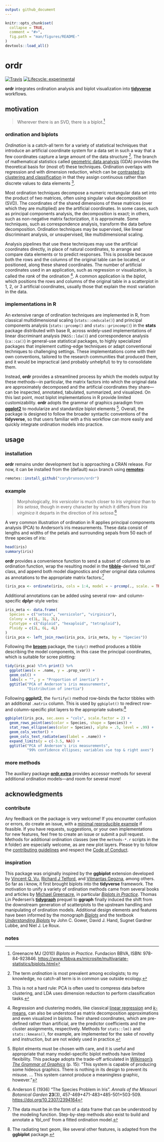 ```yaml
---
output: github_document
---
```


<!-- edit README.rmd -->

```r
knitr::opts_chunk$set(
  collapse = TRUE,
  comment = "#>",
  fig.path = "man/figures/README-"
)
devtools::load_all()
```

# ordr

<!-- badges: start -->
[![Travis](https://travis-ci.org/corybrunson/ordr.svg?branch=main)](https://travis-ci.org/corybrunson/ordr)
[![Lifecycle: experimental](https://img.shields.io/badge/lifecycle-experimental-orange.svg)](https://lifecycle.r-lib.org/articles/stages.html#experimental)
<!-- badges: end -->

**ordr** integrates ordination analysis and biplot visualization into [**tidyverse**](https://github.com/tidyverse/tidyverse) workflows.

## motivation

> Wherever there is an SVD, there is a biplot.[^svd-quote]

[^svd-quote]: Greenacre MJ (2010) _Biplots in Practice_. Fundacion BBVA, ISBN: 978-84-923846. <https://www.fbbva.es/microsite/multivariate-statistics/biplots.html>

### ordination and biplots

_Ordination_ is a catch-all term for a variety of statistical techniques that introduce an artificial coordinate system for a data set in such a way that a few coordinates capture a large amount of the data structure [^ordination].
The branch of mathematical statistics called [geometric data analysis](https://link.springer.com/book/10.1007/1-4020-2236-0) (GDA) provides the theoretical basis for (most of) these techniques.
Ordination overlaps with regression and with dimension reduction, which can be [contrasted to clustering and classification](https://towardsdatascience.com/supervised-vs-unsupervised-learning-14f68e32ea8d) in that they assign continuous rather than discrete values to data elements [^discrete].

[^ordination]: The term _ordination_ is most prevalent among ecologists; to my knowledge, no catch-all term is in common use outside ecology.
[^discrete]: This is not a hard rule: PCA is often used to compress data before clustering, and LDA uses dimension reduction to perform classification tasks.

Most ordination techniques decompose a numeric rectangular data set into the product of two matrices, often using singular value decomposition (SVD). The coordinates of the shared dimensions of these matrices (over which they are multiplied) are the artificial coordinates.
In some cases, such as principal components analysis, the decomposition is exact; in others, such as non-negative matrix factorization, it is approximate. Some techniques, such as correspondence analysis, transform the data before decomposition.
Ordination techniques may be supervised, like linear discriminant analysis, or unsupervised, like multidimensional scaling.

Analysis pipelines that use these techniques may use the artificial coordinates directly, in place of natural coordinates, to arrange and compare data elements or to predict responses. This is possible because both the rows and the columns of the original table can be located, or positioned, along these shared coordinates.
The number of artificial coordinates used in an application, such as regression or visualization, is called the _rank_ of the ordination [^lm-kmeans].
A common application is the _biplot_, which positions the rows and columns of the original table in a scatterplot in 1, 2, or 3 artificial coordinates, usually those that explain the most variation in the data.

[^lm-kmeans]: Regression and clustering models, like classical [linear regression](https://www.fbbva.es/microsite/multivariate-statistics/) and [_k_-means](http://joelcadwell.blogspot.com/2015/08/matrix-factorization-comes-in-many.html), can also be understood as matrix decomposition approximations and even visualized in biplots. Their shared coordinates, which are pre-defined rather than artificial, are the predictor coefficients and the cluster assignments, respectively. Methods for `stats::lm()` and `stats::kmeans()`, for example, are implemented for the sake of novelty and instruction, but are not widely used in practice.

### implementations in R

An extensive range of ordination techniques are implemented in R, from classical multidimensional scaling (`stats::cmdscale()`) and principal components analysis (`stats::prcomp()` and `stats::princomp()`) in the **stats** package distributed with base R, across widely-used implementations of linear discriminant analysis (`MASS::lda()`) and correspondence analysis (`ca::ca()`) in general-use statistical packages, to highly specialized packages that implement cutting-edge techniques or adapt conventional techniques to challenging settings. These implementations come with their own conventions, tailored to the research communities that produced them, and it would be impractical (and probably unhelpful) to try to consolidate them.

Instead, **ordr** provides a streamlined process by which the models output by these methods&mdash;in particular, the matrix factors into which the original data are approximately decomposed and the artificial coordinates they share&mdash;can be inspected, annotated, tabulated, summarized, and visualized. On this last point, most biplot implementations in R provide limited customizability. **ordr** adopts the grammar of graphics paradigm from [**ggplot2**](https://github.com/tidyverse/ggplot2) to modularize and standardize biplot elements [^virtue]. Overall, the package is designed to follow the broader syntactic conventions of the **tidyverse**, so that users familiar with a this workflow can more easily and quickly integrate ordination models into practice.

[^virtue]: Biplot elments must be chosen with care, and it is useful and appropriate that many model-specific biplot methods have limited flexibility. This package adopts the trade-off articulated in [Wilkinson's _The Grammar of Graphics_](https://www.google.com/books/edition/_/iI1kcgAACAAJ) (p. 15): "This system is capable of producing some hideous graphics. There is nothing in its design to prevent its misuse. ... This system cannot produce a meaningless graphic, however."

## usage

### installation

**ordr** remains under development but is approaching a CRAN release. For now, it can be installed from the (default) `main` branch using [**remotes**](https://github.com/r-lib/remotes):

```r
remotes::install_github("corybrunson/ordr")
```

### example

> Morphologically, _Iris versicolor_ is much closer to _Iris virginica_ than to _Iris setosa_, though in every character by which it differs from _Iris virginica_ it departs in the direction of _Iris setosa_.[^iris-quote]

[^iris-quote]: Anderson E (1936) "The Species Problem in Iris". _Annals of the Missouri Botanical Garden_ **23**(3), 457-469+471-483+485-501+503-509. <https://doi.org/10.2307/2394164>

A very common illustration of ordination in R applies principal components analysis (PCA) to Anderson's iris measurements. These data consist of lengths and widths of the petals and surrounding sepals from 50 each of three species of iris:

```r
head(iris)
summary(iris)
```

**ordr** provides a convenience function to send a subset of columns to an ordination function, wrap the resulting model in the [**tibble**](https://github.com/tidyverse/tibble)-derived 'tbl_ord' class, and append both model diagnostics and other original data columns as annotations to the appropriate matrix factors:[^ordinate]

[^ordinate]: The data must be in the form of a data frame that can be understood by the modeling function. Step-by-step methods also exist to build and annotate a 'tbl_ord' from a fitted ordination model.

```r
(iris_pca <- ordinate(iris, cols = 1:4, model = ~ prcomp(., scale. = TRUE)))
```

Additional annotations can be added using several row- and column-specific **dplyr**-style verbs:

```r
iris_meta <- data.frame(
  Species = c("setosa", "versicolor", "virginica"),
  Colony = c(1L, 1L, 2L),
  Cytotype = c("diploid", "hexaploid", "tetraploid"),
  Ploidy = c(2L, 6L, 4L)
)
(iris_pca <- left_join_rows(iris_pca, iris_meta, by = "Species"))
```

Following the [**broom**](https://github.com/tidymodels/broom) package, the `tidy()` method produces a tibble describing the model components, in this case the principal coordinates, which is suitable for scree plotting:

```r
tidy(iris_pca) %T>% print() %>%
  ggplot(aes(x = .name, y = .prop_var)) +
  geom_col() +
  labs(x = "", y = "Proportion of inertia") +
  ggtitle("PCA of Anderson's iris measurements",
          "Distribution of inertia")
```

Following **ggplot2**, the `fortify()` method row-binds the factor tibbles with an additional `.matrix` column. This is used by `ggbiplot()` to redirect row- and column-specific plot layers to the appropriate subsets:[^text-radiate]

```r
ggbiplot(iris_pca, sec.axes = "cols", scale.factor = 2) +
  geom_rows_point(aes(color = Species, shape = Species)) +
  stat_rows_ellipse(aes(color = Species), alpha = .5, level = .99) +
  geom_cols_vector() +
  geom_cols_text_radiate(aes(label = .name)) +
  expand_limits(y = c(-3.5, NA)) +
  ggtitle("PCA of Anderson's iris measurements",
          "99% confidence ellipses; variables use top & right axes")
```

[^text-radiate]: The radiating text geom, like several other features, is adapted from the **ggbiplot** package.

### more methods

The auxiliary package [**ordr.extra**](https://github.com/corybrunson/ordr.extra) provides accessor methods for several additional ordination models---and room for several more!

## acknowledgments

### contribute

Any feedback on the package is very welcome! If you encounter confusion or errors, do create an issue, with a [minimal reproducible example](https://stackoverflow.com/help/minimal-reproducible-example) if feasible. If you have requests, suggestions, or your own implementations for new features, feel free to create an issue or submit a pull request.
Methods for additional ordination classes (see the `methods-*.r` scripts in the `R` folder) are especially welcome, as are new plot layers.
Please try to follow the
[contributing guidelines](https://github.com/corybrunson/ordr/blob/main/CONTRIBUTING.md) and respect the [Code of
Conduct](https://github.com/corybrunson/ordr/blob/main/CODE_OF_CONDUCT.md).

### inspiration

This package was originally inspired by the **ggbiplot** extension developed by [Vincent Q. Vu](https://github.com/vqv/ggbiplot), [Richard J Telford](https://github.com/richardjtelford/ggbiplot), and [Vilmantas Gegzna](https://github.com/forked-packages/ggbiplot), among others. So far as i know, it first brought biplots into the **tidyverse** framework.
The motivation to unify a variety of ordination methods came from several books and articles by [Michael Greenacre](https://www.fbbva.es/microsite/multivariate-statistics/resources.html), in particular [_Biplots in Practice_](https://www.fbbva.es/microsite/multivariate-statistics/resources.html#biplots).
Thomas Lin Pedersen's [**tidygraph**](https://github.com/thomasp85/tidygraph) prequel to **ggraph** finally induced the shift from the downstream generation of scatterplots to the upstream handling and manipulating of ordination models.
Additional design elements and features have been informed by the monograph [_Biplots_](https://www.google.com/books/edition/Biplots/lTxiedIxRpgC) and the textbook [_Understanding Biplots_](https://www.wiley.com/en-us/Understanding+Biplots-p-9780470012550) by John C. Gower, David J. Hand, Sugnet Gardner Lubbe, and Niel J. Le Roux.

### notes


